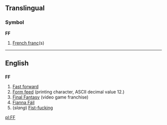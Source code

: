 ==Translingual==
===Symbol===
'''FF'''

#[[French franc]](s)

----
==English==
==={{initialism}}===
'''FF'''

# [[Fast forward]]
# [[Form feed]] (printing character, ASCII decimal value 12.)
# [[w:Final_Fantasy|Final Fantasy]] (video game franchise)
# [[Fianna Fáil]]
# (''slang'') [[Fist-fucking]]

[[pl:FF]]